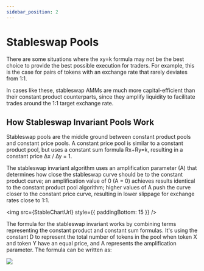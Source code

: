 ```yaml
---
sidebar_position: 2
---
```



# Stableswap Pools

There are some situations where the xy=k formula may not be the best choice to provide the best possible execution for traders. For example, this is the case for pairs of tokens with an exchange rate that rarely deviates from 1:1.

In cases like these, stableswap AMMs are much more capital-efficient than their constant product counterparts, since they amplify liquidity to facilitate trades around the 1:1 target exchange rate.

## How Stableswap Invariant Pools Work​

Stableswap pools are the middle ground between constant product pools and constant price pools. A constant price pool is similar to a constant product pool, but uses a constant sum formula Rx+Ry=k, resulting in a constant price ∆x / ∆y = 1.

The stableswap invariant algorithm uses an amplification parameter (A) that determines how close the stableswap curve should be to the constant product curve; an amplification value of 0 (A = 0) achieves results identical to the constant product pool algorithm; higher values of A push the curve closer to the constant price curve, resulting in lower slippage for exchange rates close to 1:1.

<img src={StableChartUrl} style={{ paddingBottom: 15 }} />

The formula for the stableswap invariant works by combining terms representing the constant product and constant sum formulas. It's using the constant D to represent the total number of tokens in the pool when token X and token Y have an equal price, and A represents the amplification parameter. The formula can be written as:

<div style={{ textAlign: 'center' }}>
    <img src={Formula3Url} style={{ paddingTop: 15, paddingBottom: 15 }} />
</div>


